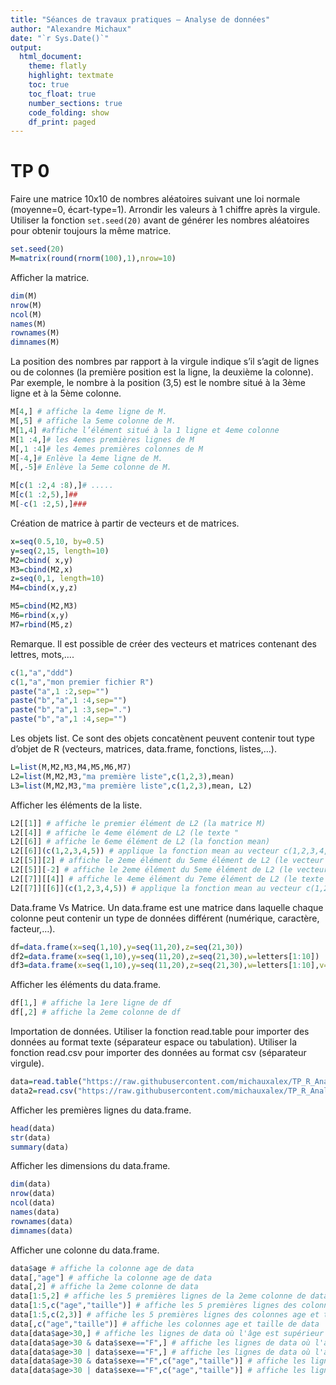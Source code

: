 ```yaml
---
title: "Séances de travaux pratiques — Analyse de données"
author: "Alexandre Michaux"
date: "`r Sys.Date()`"
output:
  html_document:
    theme: flatly
    highlight: textmate
    toc: true
    toc_float: true
    number_sections: true
    code_folding: show
    df_print: paged
---
```


# TP 0
Faire une matrice 10x10 de nombres aléatoires suivant une loi normale (moyenne=0, écart-type=1). Arrondir les valeurs à 1 chiffre après la virgule. Utiliser la fonction `set.seed(20)` avant de générer les nombres aléatoires pour obtenir toujours la même matrice.
```r
set.seed(20)
M=matrix(round(rnorm(100),1),nrow=10)
```

Afficher la matrice.
```r
dim(M)
nrow(M)
ncol(M)
names(M)
rownames(M)
dimnames(M)
```

La position des nombres par rapport à la virgule indique s’il s’agit de lignes ou de colonnes (la première position est la ligne, la deuxième la colonne). Par exemple, le nombre à la position (3,5) est le nombre situé à la 3ème ligne et à la 5ème colonne.
```r
M[4,] # affiche la 4eme ligne de M.
M[,5] # affiche la 5eme colonne de M.
M[1,4] #affiche l’élément situé à la 1 ligne et 4eme colonne
M[1 :4,]# les 4emes premières lignes de M
M[,1 :4]# les 4emes premières colonnes de M
M[-4,]# Enlève la 4eme ligne de M.
M[,-5]# Enlève la 5eme colonne de M.

M[c(1 :2,4 :8),]# .....
M[c(1 :2,5),]##
M[-c(1 :2,5),]###
```

Création de matrice à partir de vecteurs et de matrices. 
```r
x=seq(0.5,10, by=0.5)
y=seq(2,15, length=10)
M2=cbind( x,y)
M3=cbind(M2,x)
z=seq(0,1, length=10)
M4=cbind(x,y,z)

M5=cbind(M2,M3)
M6=rbind(x,y)
M7=rbind(M5,z)
```

Remarque. Il est possible de créer des vecteurs et matrices contenant des lettres, mots,....
```r
c(1,"a","ddd")
c(1,"a","mon premier fichier R")
paste("a",1 :2,sep="")
paste("b","a",1 :4,sep="")
paste("b","a",1 :3,sep=".")
paste("b","a",1 :4,sep="")
```

Les objets list. Ce sont des objets concatènent peuvent contenir tout type d’objet de R (vecteurs, matrices, data.frame, fonctions, listes,...). 
```r
L=list(M,M2,M3,M4,M5,M6,M7)
L2=list(M,M2,M3,"ma première liste",c(1,2,3),mean)
L3=list(M,M2,M3,"ma première liste",c(1,2,3),mean, L2)
```
Afficher les éléments de la liste.
```r
L2[[1]] # affiche le premier élément de L2 (la matrice M)
L2[[4]] # affiche le 4eme élément de L2 (le texte "
L2[[6]] # affiche le 6eme élément de L2 (la fonction mean)
L2[[6]](c(1,2,3,4,5)) # applique la fonction mean au vecteur c(1,2,3,4,5)
L2[[5]][2] # affiche le 2eme élément du 5eme élément de L2 (le vecteur c(1,2,3))
L2[[5]][-2] # affiche le 2eme élément du 5eme élément de L2 (le vecteur c(1,2,3))
L2[[7]][[4]] # affiche le 4eme élément du 7eme élément de L2 (le texte "ma première liste")
L2[[7]][[6]](c(1,2,3,4,5)) # applique la fonction mean au vecteur c(1,2,3,4,5)
```

Data.frame Vs Matrice. Un data.frame est une matrice dans laquelle chaque colonne peut contenir un type de données différent (numérique, caractère, facteur,...). 
```r
df=data.frame(x=seq(1,10),y=seq(11,20),z=seq(21,30))
df2=data.frame(x=seq(1,10),y=seq(11,20),z=seq(21,30),w=letters[1:10])
df3=data.frame(x=seq(1,10),y=seq(11,20),z=seq(21,30),w=letters[1:10],v=as.factor(letters[1:10]))
```
Afficher les éléments du data.frame.
```r
df[1,] # affiche la 1ere ligne de df
df[,2] # affiche la 2eme colonne de df
```

Importation de données. Utiliser la fonction read.table pour importer des données au format texte (séparateur espace ou tabulation). Utiliser la fonction read.csv pour importer des données au format csv (séparateur virgule).
```r
data=read.table("https://raw.githubusercontent.com/michauxalex/TP_R_Analyse_de_donnees/main/donnees_exemple.txt", header=TRUE)
data2=read.csv("https://raw.githubusercontent.com/michauxalex/TP_R_Analyse_de_donnees/main/donnees_exemple.csv", header=TRUE)
```
Afficher les premières lignes du data.frame.
```r
head(data)
str(data)
summary(data)
```
Afficher les dimensions du data.frame.
```r
dim(data)
nrow(data)
ncol(data)
names(data)
rownames(data)
dimnames(data)
```
Afficher une colonne du data.frame.
```r
data$age # affiche la colonne age de data
data[,"age"] # affiche la colonne age de data
data[,2] # affiche la 2eme colonne de data
data[1:5,2] # affiche les 5 premières lignes de la 2eme colonne de data
data[1:5,c("age","taille")] # affiche les 5 premières lignes des colonnes age et taille de data
data[1:5,c(2,3)] # affiche les 5 premières lignes des colonnes age et taille de data
data[,c("age","taille")] # affiche les colonnes age et taille de data
data[data$age>30,] # affiche les lignes de data où l'âge est supérieur
data[data$age>30 & data$sexe=="F",] # affiche les lignes de data où l'âge est supérieur à 30 et le sexe est féminin
data[data$age>30 | data$sexe=="F",] # affiche les lignes de data où l'âge est supérieur à 30 ou le sexe est féminin
data[data$age>30 & data$sexe=="F",c("age","taille")] # affiche les lignes de data où l'âge est supérieur à 30 et le sexe est féminin, et les colonnes age et taille
data[data$age>30 | data$sexe=="F",c("age","taille")] # affiche les lignes de data où l'âge est supérieur à 30 ou le sexe est féminin, et les colonnes age et taille
```

















